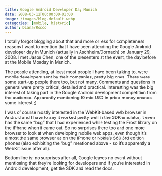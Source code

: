```yaml
---
title: Google Android Developer Day Munich
date: 2008-03-12T00:00:00+01:00
image: /images/blog-default.webp
categories: [mobile, historic]
author: Diana/Rocco
---
```


<div class="entry-content">
I totally forgot blogging about that and more or less for completeness reasons I want to mention that I have been attending the Google Android developer day in Munich (actually in Aschheim/Dornach) on January 29, 2008. I met Jason Chen, one of the presenters at the event, the day before at the Mobile Monday in Munich.



The people attending, at least most people I have been talking to, were mobile developers sent by their companies, pretty big ones. There were some start-up people there too, but not many. Comments and questions in general were pretty critical, detailed and practical. Interesting was the big interest of taking part in the Google Android development competition from the audience. Apparently mentioning 10 mio USD in price-money creates some interest ;)



I was of course mostly interested in the WebKit-based web browser in Android and I have to say it worked pretty well in the SDK emulator, it even has the same “bug” that I had experienced while testing the Frost library on the iPhone when it came out. So no surprises there too and one more browser to look at when developing mobile web apps, even though it’s almost the same browser as on the iPhone or Nokia’s S60 3rd edition phones (also exhibiting the “bug” mentioned above - so it’s apparently a WebKit issue after all).



Bottom line is: no surprises after all, Google leaves no event without mentioning that they’re looking for developers and if you’re interested in Android development, get the SDK and read the docs.
</div>

